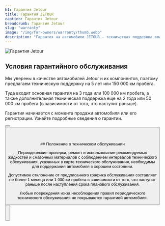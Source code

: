 ```yaml
---
h1: Гарантия Jetour
title: Гарантия JETOUR
caption: Гарантия Jetour
breadcrumb: Гарантия Jetour
slug: "warranty"
image: "/img/for-owners/warranty/thumb.webp"
description: "Гарантия на автомобили JETOUR — техническая поддержка владельцам автомобилей в течение 5 лет или 150 000 км пробега (в зависимости от того, что наступит ранее). ➤ Условия гарантийного обслуживания смотреть на сайте."
---
```



<picture>
	<source media="(min-width: 942px)" srcset="/img/for-owners/warranty/thumb.webp" />
	<source media="(min-width: 320px)" srcset="/img/for-owners/warranty/1.webp" />
	<img src="/img/for-owners/warranty/thumb.webp" class="w-full mb-12" alt="Гарантия Jetour" />
</picture>

## Условия гарантийного обслуживания

Мы уверены в качестве автомобилей Jetour и их компонентов, поэтому предлагаем техническую поддержку на 5 лет или 150 000 км пробега.

Туда входит основная гарантия на 3 года или 100 000 км пробега, а также дополнительная техническая поддержка еще на 2 года или 50 000 км пробега
(в зависимости от того, что наступит раньше).

Гарантия начинается с момента продажи автомобиля или его регистрации. Узнайте подробные сведения о гарантии.

<Button type="link" classes="bg-gray-800 border-transparent" url="https://jetour-ru.com/media-link/jetour-warranty-terms" target="newtab" title="Посмотреть" />
<Button type="link" classes="bg-white border-gray-500 text-black" url="https://jetour-ru.com/media-link/jetour-warranty-terms" download title="Скачать" />
<br />
<br />
<br />
## Положение о техническом обслуживании

Периодические проверки, ремонт и использование рекомендуемых жидкостей и смазочных материалов с соблюдением интервалов технического обслуживания, указанных в карте технического обслуживания, необходимы для поддержания автомобиля в хорошем состоянии.

Допустимое отклонение от предписанного графика обслуживания составляет не более 1 месяца или 1 000 км пробега в зависимости от того, что наступит раньше после наступления срока планового обслуживания.

Любые повреждения из-за несоблюдения правил периодического технического обслуживания не покрываются гарантией автомобиля.

<Button type="url" classes="bg-gray-800 border-transparent" url="https://jetour-ru.com/media-link/service-map" target="newtab" title="Карта ТО" />
<br />
<br />
<br />
<FeedbackForm title="Узнать подробнее" />